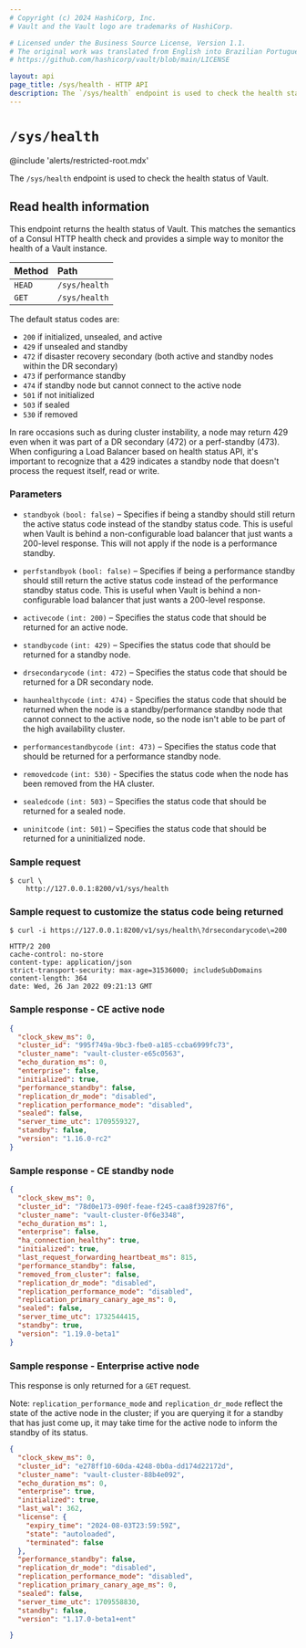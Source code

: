 ```yaml
---
# Copyright (c) 2024 HashiCorp, Inc.
# Vault and the Vault logo are trademarks of HashiCorp.

# Licensed under the Business Source License, Version 1.1.
# The original work was translated from English into Brazilian Portuguese.
# https://github.com/hashicorp/vault/blob/main/LICENSE

layout: api
page_title: /sys/health - HTTP API
description: The `/sys/health` endpoint is used to check the health status of Vault.
---
```


# `/sys/health`

@include 'alerts/restricted-root.mdx'

The `/sys/health` endpoint is used to check the health status of Vault.

## Read health information

This endpoint returns the health status of Vault. This matches the semantics of
a Consul HTTP health check and provides a simple way to monitor the health of a
Vault instance.

| Method | Path          |
| :----- | :------------ |
| `HEAD` | `/sys/health` |
| `GET`  | `/sys/health` |

The default status codes are:

- `200` if initialized, unsealed, and active
- `429` if unsealed and standby
- `472` if disaster recovery secondary (both active and standby nodes within the DR secondary)
- `473` if performance standby
- `474` if standby node but cannot connect to the active node
- `501` if not initialized
- `503` if sealed
- `530` if removed

<Note>
  In rare occasions such as during cluster instability, a node may return 429 even when it was part of a DR secondary (472) or a perf-standby (473). When configuring a Load Balancer based on health status API, it's important to recognize that a 429 indicates a standby node that doesn't process the request itself, read or write.
</Note>

### Parameters

- `standbyok` `(bool: false)` – Specifies if being a standby should still return
  the active status code instead of the standby status code. This is useful when
  Vault is behind a non-configurable load balancer that just wants a 200-level
  response. This will not apply if the node is a performance standby.

- `perfstandbyok` `(bool: false)` – Specifies if being a performance standby should
  still return the active status code instead of the performance standby status code.
  This is useful when Vault is behind a non-configurable load balancer that just wants
  a 200-level response.

- `activecode` `(int: 200)` – Specifies the status code that should be returned
  for an active node.

- `standbycode` `(int: 429)` – Specifies the status code that should be returned
  for a standby node.

- `drsecondarycode` `(int: 472)` – Specifies the status code that should be
  returned for a DR secondary node.

- `haunhealthycode` `(int: 474)` - Specifies the status code that should be
  returned when the node is a standby/performance standby node that cannot
  connect to the active node, so the node isn't able to be part of the high
  availability cluster.

- `performancestandbycode` `(int: 473)` – Specifies the status code that should be
  returned for a performance standby node.

- `removedcode` `(int: 530)` - Specifies the status code when the node has been
  removed from the HA cluster.

- `sealedcode` `(int: 503)` – Specifies the status code that should be returned
  for a sealed node.

- `uninitcode` `(int: 501)` – Specifies the status code that should be returned
  for a uninitialized node.

### Sample request

```shell-session
$ curl \
    http://127.0.0.1:8200/v1/sys/health
```

### Sample request to customize the status code being returned

```shell-session
$ curl -i https://127.0.0.1:8200/v1/sys/health\?drsecondarycode\=200

HTTP/2 200
cache-control: no-store
content-type: application/json
strict-transport-security: max-age=31536000; includeSubDomains
content-length: 364
date: Wed, 26 Jan 2022 09:21:13 GMT
```

### Sample response - CE active node

```json
{
  "clock_skew_ms": 0,
  "cluster_id": "995f749a-9bc3-fbe0-a185-ccba6999fc73",
  "cluster_name": "vault-cluster-e65c0563",
  "echo_duration_ms": 0,
  "enterprise": false,
  "initialized": true,
  "performance_standby": false,
  "replication_dr_mode": "disabled",
  "replication_performance_mode": "disabled",
  "sealed": false,
  "server_time_utc": 1709559327,
  "standby": false,
  "version": "1.16.0-rc2"
}
```

### Sample response - CE standby node

```json
{
  "clock_skew_ms": 0,
  "cluster_id": "78d0e173-090f-feae-f245-caa8f39287f6",
  "cluster_name": "vault-cluster-0f6e3348",
  "echo_duration_ms": 1,
  "enterprise": false,
  "ha_connection_healthy": true,
  "initialized": true,
  "last_request_forwarding_heartbeat_ms": 815,
  "performance_standby": false,
  "removed_from_cluster": false,
  "replication_dr_mode": "disabled",
  "replication_performance_mode": "disabled",
  "replication_primary_canary_age_ms": 0,
  "sealed": false,
  "server_time_utc": 1732544415,
  "standby": true,
  "version": "1.19.0-beta1"
}
```

### Sample response - Enterprise active node

This response is only returned for a `GET` request.

Note: `replication_performance_mode` and `replication_dr_mode` reflect the state of
the active node in the cluster; if you are querying it for a standby that has
just come up, it may take time for the active node to inform the
standby of its status.

```json
{
  "clock_skew_ms": 0,
  "cluster_id": "e278ff10-60da-4248-0b0a-dd174d22172d",
  "cluster_name": "vault-cluster-88b4e092",
  "echo_duration_ms": 0,
  "enterprise": true,
  "initialized": true,
  "last_wal": 362,
  "license": {
    "expiry_time": "2024-08-03T23:59:59Z",
    "state": "autoloaded",
    "terminated": false
  },
  "performance_standby": false,
  "replication_dr_mode": "disabled",
  "replication_performance_mode": "disabled",
  "replication_primary_canary_age_ms": 0,
  "sealed": false,
  "server_time_utc": 1709558830,
  "standby": false,
  "version": "1.17.0-beta1+ent"

}
```
